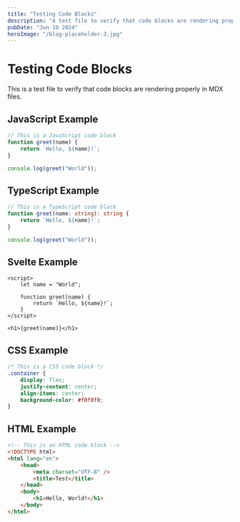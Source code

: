 ```yaml
---
title: "Testing Code Blocks"
description: "A test file to verify that code blocks are rendering properly"
pubDate: "Jun 10 2024"
heroImage: "/blog-placeholder-3.jpg"
---
```


# Testing Code Blocks

This is a test file to verify that code blocks are rendering properly in MDX files.

## JavaScript Example

```javascript
// This is a JavaScript code block
function greet(name) {
    return `Hello, ${name}!`;
}

console.log(greet("World"));
```

## TypeScript Example

```typescript
// This is a TypeScript code block
function greet(name: string): string {
    return `Hello, ${name}!`;
}

console.log(greet("World"));
```

## Svelte Example

```svelte
<script>
    let name = "World";

    function greet(name) {
        return `Hello, ${name}!`;
    }
</script>

<h1>{greet(name)}</h1>
```

## CSS Example

```css
/* This is a CSS code block */
.container {
    display: flex;
    justify-content: center;
    align-items: center;
    background-color: #f0f0f0;
}
```

## HTML Example

```html
<!-- This is an HTML code block -->
<!DOCTYPE html>
<html lang="en">
    <head>
        <meta charset="UTF-8" />
        <title>Test</title>
    </head>
    <body>
        <h1>Hello, World!</h1>
    </body>
</html>
```
